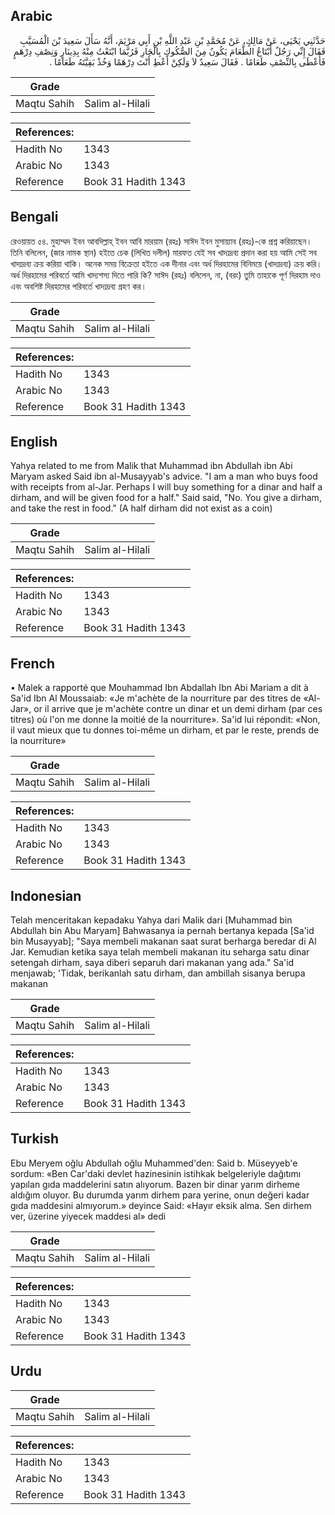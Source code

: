 ## Arabic


<div dir="rtl" lang="ar" style={{fontSize:'larger',backgroundColor:'#f8f9fa',padding:20}}>
حَدَّثَنِي يَحْيَى، عَنْ مَالِكٍ، عَنْ مُحَمَّدِ بْنِ عَبْدِ اللَّهِ بْنِ أَبِي مَرْيَمَ، أَنَّهُ سَأَلَ سَعِيدَ بْنَ الْمُسَيَّبِ فَقَالَ إِنِّي رَجُلٌ أَبْتَاعُ الطَّعَامَ يَكُونُ مِنَ الصُّكُوكِ بِالْجَارِ فَرُبَّمَا ابْتَعْتُ مِنْهُ بِدِينَارٍ وَنِصْفِ دِرْهَمٍ فَأُعْطَى بِالنِّصْفِ طَعَامًا ‏.‏ فَقَالَ سَعِيدٌ لاَ وَلَكِنْ أَعْطِ أَنْتَ دِرْهَمًا وَخُذْ بَقِيَّتَهُ طَعَامًا ‏.‏
</div>
<div style={{backgroundColor:'#f8f9fa',padding:20, marginBottom: 10}}><table> <thead> <tr> <th>Grade</th> <th></th> </tr> </thead> <tbody> <tr><td>Maqtu Sahih</td><td>Salim al-Hilali</td></tr></tbody></table><table> <thead> <tr> <th>References:</th> <th></th> </tr> </thead> <tbody><tr><td>Hadith No</td><td>1343</td></tr><tr><td>Arabic No</td><td>1343</td></tr><tr><td>Reference</td><td>Book 31 Hadith 1343</td></tr></tbody></table></div>

## Bengali


<div dir="ltr" lang="bn" style={{fontSize:'larger',backgroundColor:'#f8f9fa',padding:20}}>
রেওয়ায়ত ৫৪. মুহাম্মদ ইবন আবদিল্লাহ্ ইবন আবি মারয়াম (রহঃ) সাঈদ ইবন মুসায়্যাব (রহঃ)-কে প্রশ্ন করিয়াছেন। তিনি বলিলেন, (জার নামক স্থান) হইতে চেক (লিখিত দলীল) মারফত যেই সব খাদ্যদ্রব্য প্রদান করা হয় আমি সেই সব খাদ্যদ্রব্য ক্রয় করিয়া থাকি। অনেক সময় বিক্রেতা হইতে এক দীনার এবং অর্ধ দিরহামের বিনিময়ে (খাদ্যদ্রব্য) ক্রয় করি। অর্ধ দিরহামের পরিবর্তে আমি খাদ্যশস্য দিতে পারি কি? সাঈদ (রহঃ) বলিলেন, না, (বরং) তুমি তাহাকে পূর্ণ দিরহাম দাও এবং অবশিষ্ট দিরহামের পরিবর্তে খাদ্যদ্রব্য গ্রহণ কর।
</div>
<div style={{backgroundColor:'#f8f9fa',padding:20, marginBottom: 10}}><table> <thead> <tr> <th>Grade</th> <th></th> </tr> </thead> <tbody> <tr><td>Maqtu Sahih</td><td>Salim al-Hilali</td></tr></tbody></table><table> <thead> <tr> <th>References:</th> <th></th> </tr> </thead> <tbody><tr><td>Hadith No</td><td>1343</td></tr><tr><td>Arabic No</td><td>1343</td></tr><tr><td>Reference</td><td>Book 31 Hadith 1343</td></tr></tbody></table></div>

## English


<div dir="ltr" lang="en" style={{fontSize:'larger',backgroundColor:'#f8f9fa',padding:20}}>
Yahya related to me from Malik that Muhammad ibn Abdullah ibn Abi Maryam asked Said ibn al-Musayyab's advice. "I am a man who buys food with receipts from al-Jar. Perhaps I will buy something for a dinar and half a dirham, and will be given food for a half." Said said, "No. You give a dirham, and take the rest in food." (A half dirham did not exist as a coin)
</div>
<div style={{backgroundColor:'#f8f9fa',padding:20, marginBottom: 10}}><table> <thead> <tr> <th>Grade</th> <th></th> </tr> </thead> <tbody> <tr><td>Maqtu Sahih</td><td>Salim al-Hilali</td></tr></tbody></table><table> <thead> <tr> <th>References:</th> <th></th> </tr> </thead> <tbody><tr><td>Hadith No</td><td>1343</td></tr><tr><td>Arabic No</td><td>1343</td></tr><tr><td>Reference</td><td>Book 31 Hadith 1343</td></tr></tbody></table></div>

## French


<div dir="ltr" lang="fr" style={{fontSize:'larger',backgroundColor:'#f8f9fa',padding:20}}>
• Malek a rapporté que Mouhammad Ibn Abdallah Ibn Abi Mariam a dit à Sa'id Ibn Al Moussaiab: «Je m'achète de la nourriture par des titres de «Al-Jar», or il arrive que je m'achète contre un dinar et un demi dirham (par ces titres) où l'on me donne la moitié de la nourriture». Sa'id lui répondit: «Non, il vaut mieux que tu donnes toi-même un dirham, et par le reste, prends de la nourriture»
</div>
<div style={{backgroundColor:'#f8f9fa',padding:20, marginBottom: 10}}><table> <thead> <tr> <th>Grade</th> <th></th> </tr> </thead> <tbody> <tr><td>Maqtu Sahih</td><td>Salim al-Hilali</td></tr></tbody></table><table> <thead> <tr> <th>References:</th> <th></th> </tr> </thead> <tbody><tr><td>Hadith No</td><td>1343</td></tr><tr><td>Arabic No</td><td>1343</td></tr><tr><td>Reference</td><td>Book 31 Hadith 1343</td></tr></tbody></table></div>

## Indonesian


<div dir="ltr" lang="id" style={{fontSize:'larger',backgroundColor:'#f8f9fa',padding:20}}>
Telah menceritakan kepadaku Yahya dari Malik dari [Muhammad bin Abdullah bin Abu Maryam] Bahwasanya ia pernah bertanya kepada [Sa'id bin Musayyab]; "Saya membeli makanan saat surat berharga beredar di Al Jar. Kemudian ketika saya telah membeli makanan itu seharga satu dinar setengah dirham, saya diberi separuh dari makanan yang ada." Sa'id menjawab; 'Tidak, berikanlah satu dirham, dan ambillah sisanya berupa makanan
</div>
<div style={{backgroundColor:'#f8f9fa',padding:20, marginBottom: 10}}><table> <thead> <tr> <th>Grade</th> <th></th> </tr> </thead> <tbody> <tr><td>Maqtu Sahih</td><td>Salim al-Hilali</td></tr></tbody></table><table> <thead> <tr> <th>References:</th> <th></th> </tr> </thead> <tbody><tr><td>Hadith No</td><td>1343</td></tr><tr><td>Arabic No</td><td>1343</td></tr><tr><td>Reference</td><td>Book 31 Hadith 1343</td></tr></tbody></table></div>

## Turkish


<div dir="ltr" lang="tr" style={{fontSize:'larger',backgroundColor:'#f8f9fa',padding:20}}>
Ebu Meryem oğlu Abdullah oğlu Muhammed'den: Said b. Müseyyeb'e sordum: «Ben Car'daki devlet hazinesinin istihkak belgeleriyle dağıtımı yapılan gıda maddelerini satın alıyorum. Bazen bir dinar yarım dirheme aldığım oluyor. Bu durumda yarım dirhem para yerine, onun değeri kadar gıda maddesini almıyorum.» deyince Said: «Hayır eksik alma. Sen dirhem ver, üzerine yiyecek maddesi al» dedi
</div>
<div style={{backgroundColor:'#f8f9fa',padding:20, marginBottom: 10}}><table> <thead> <tr> <th>Grade</th> <th></th> </tr> </thead> <tbody> <tr><td>Maqtu Sahih</td><td>Salim al-Hilali</td></tr></tbody></table><table> <thead> <tr> <th>References:</th> <th></th> </tr> </thead> <tbody><tr><td>Hadith No</td><td>1343</td></tr><tr><td>Arabic No</td><td>1343</td></tr><tr><td>Reference</td><td>Book 31 Hadith 1343</td></tr></tbody></table></div>

## Urdu


<div dir="rtl" lang="ur" style={{fontSize:'larger',backgroundColor:'#f8f9fa',padding:20}}>

</div>
<div style={{backgroundColor:'#f8f9fa',padding:20, marginBottom: 10}}><table> <thead> <tr> <th>Grade</th> <th></th> </tr> </thead> <tbody> <tr><td>Maqtu Sahih</td><td>Salim al-Hilali</td></tr></tbody></table><table> <thead> <tr> <th>References:</th> <th></th> </tr> </thead> <tbody><tr><td>Hadith No</td><td>1343</td></tr><tr><td>Arabic No</td><td>1343</td></tr><tr><td>Reference</td><td>Book 31 Hadith 1343</td></tr></tbody></table></div>